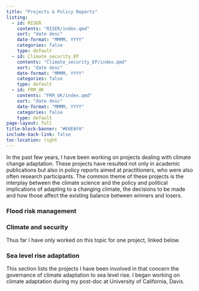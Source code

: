 ```yaml
---
title: "Projects & Policy Reports"
listing:
  - id: RISER
    contents: "RISER/index.qmd"
    sort: "date desc"
    date-format: "MMMM, YYYY"
    categories: false
    type: default
  - id: Climate_security_EP
    contents: "Climate_security_EP/index.qmd"
    sort: "date desc"
    date-format: "MMMM, YYYY"
    categories: false
    type: default
  - id: FRM_UK
    contents: "FRM_UK/index.qmd"
    sort: "date desc"
    date-format: "MMMM, YYYY"
    categories: false
    type: default
page-layout: full
title-block-banner: "#E6E6FA"
include-back-link: false
toc-location: right
---
```


In the past few years, I have been working on projects dealing with climate change adaptation. These projects have resulted not only in academic publications but also in policy reports aimed at practitioners, who were also often research participants. The common theme of these projects is the interplay between the climate science and the policy and political implications of adapting to a changing climate, the decisions to be made and how those affect the existing balance between winners and losers.

::: panel-tabset
### Flood risk management

::: {#FRM_UK}
:::

### Climate and security

Thus far I have only worked on this topic for one project, linked below.

::: {#Climate_security_EP}
:::

### Sea level rise adaptation

This section lists the projects I have been involved in that concern the governance of climate adaptation to sea level rise. I began working on climate adaptation during my post-doc at University of California, Davis. 

::: {#RISER}
:::
:::
